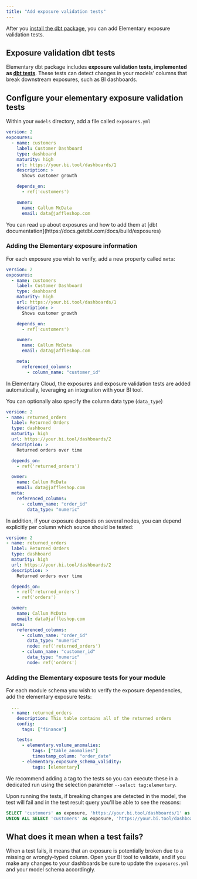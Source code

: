 ```yaml
---
title: "Add exposure validation tests"
---
```


After you [install the dbt package](/quickstart#install-the-dbt-package), you can add Elementary exposure validation tests.

## Exposure validation dbt tests

Elementary dbt package includes **exposure validation tests, implemented as [dbt tests](https://docs.getdbt.com/docs/building-a-dbt-project/tests)**.
These tests can detect changes in your models' columns that break downstream exposures, such as BI dashboards.

## Configure your elementary exposure validation tests

Within your `models` directory, add a file called `exposures.yml`

```yml
version: 2
exposures:
  - name: customers
    label: Customer Dashboard
    type: dashboard
    maturity: high
    url: https://your.bi.tool/dashboards/1
    description: >
      Shows customer growth

    depends_on:
      - ref('customers')

    owner:
      name: Callum McData
      email: data@jaffleshop.com
```

<Tip>
  You can read up about exposures and how to add them at [dbt
  documentation](https://docs.getdbt.com/docs/build/exposures)
</Tip>

### Adding the Elementary exposure information

For each exposure you wish to verify, add a new property called `meta`:

```yml
version: 2
exposures:
  - name: customers
    label: Customer Dashboard
    type: dashboard
    maturity: high
    url: https://your.bi.tool/dashboards/1
    description: >
      Shows customer growth

    depends_on:
      - ref('customers')

    owner:
      name: Callum McData
      email: data@jaffleshop.com

    meta:
      referenced_columns:
        - column_name: "customer_id"
```

<Tip>
  In Elementary Cloud, the exposures and exposure validation tests are added
  automatically, leveraging an integration with your BI tool.
</Tip>

You can optionally also specify the column data type (`data_type`)

```yml
version: 2
- name: returned_orders
  label: Returned Orders
  type: dashboard
  maturity: high
  url: https://your.bi.tool/dashboards/2
  description: >
    Returned orders over time

  depends_on:
    - ref('returned_orders')

  owner:
    name: Callum McData
    email: data@jaffleshop.com
  meta:
    referenced_columns:
      - column_name: "order_id"
        data_type: "numeric"
```

In addition, if your exposure depends on several nodes, you can depend explicitly per column which source should be tested:

```yml
version: 2
- name: returned_orders
  label: Returned Orders
  type: dashboard
  maturity: high
  url: https://your.bi.tool/dashboards/2
  description: >
    Returned orders over time

  depends_on:
    - ref('returned_orders')
    - ref('orders')

  owner:
    name: Callum McData
    email: data@jaffleshop.com
  meta:
    referenced_columns:
      - column_name: "order_id"
        data_type: "numeric"
        node: ref('returned_orders')
      - column_name: "customer_id"
        data_type: "numeric"
        node: ref('orders')

```

### Adding the Elementary exposure tests for your module

For each module schema you wish to verify the exposure dependencies, add the elementary exposure tests:

```yml
  ...
  - name: returned_orders
    description: This table contains all of the returned orders
    config:
      tags: ["finance"]

    tests:
      - elementary.volume_anomalies:
          tags: ["table_anomalies"]
          timestamp_column: "order_date"
      - elementary.exposure_schema_validity:
          tags: [elementary]

```

We recommend adding a tag to the tests so you can execute these in a dedicated run using the selection parameter `--select tag:elementary`.

Upon running the tests, if breaking changes are detected in the model, the test will fail and in the test result query you'll be able to see the reasons:

```sql
SELECT 'customers' as exposure, 'https://your.bi.tool/dashboards/1' as url, 'different data type for the column customer_id numeric vs numeric' as error
UNION ALL SELECT 'customers' as exposure, 'https://your.bi.tool/dashboards/1' as url, 'order_id column missing in the model' as error
```

## What does it mean when a test fails?

When a test fails, it means that an exposure is potentially broken due to a missing or wrongly-typed column. Open your BI tool to validate, and if you make any changes to your dashboards be sure to update the `exposures.yml` and your model schema accordingly.
